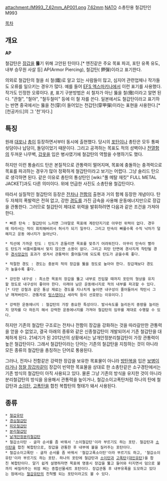 attachment:/M993_7_62mm_AP001.png
[[7.62mm]] [[NATO]] 소총탄용 철갑탄인 M993

[[목차]]
== 개요 ==

'''AP'''

철갑탄은 [[장갑]]을 '''뚫'''기 위해 고안된 탄이다.[* 엔진같은 주요 목표 파괴, 포탄 유폭 유도, 내부 승무원 사살 등] AP(Armor Piercing), 철갑탄( {{{+5 徹}}}鉀彈)이라고 표기한다.

의외로 철갑탄의 철을 쇠 철(鐵)로 알고 있는 사람들이 많고, 심지어 관련업체나 작가들도 오류를 일으키는 경우가 많다. 예를 들어 [[EFS 엑스마키나]]에서 이런 표기를 사용했다. 작가도 인정한 오류이다. [http://cbm113.tistory.com/107 #], 표기 구분방법은 쇠 철자가 아닌 뚫을 철(徹)이라고 알면 된다. "관철", "철야", "철두철미" 등에 이 철 자를 쓴다. 일본에서도 철갑탄이라고 표기하는 반면 중국에서는 뚫을 천(穿)이 들어있는 천갑탄(穿甲彈)이라는 표현을 사용한다.[* [천공카드]의 그 '천'자다.]
== 특징 ==
원래 [[대포]]나 [[총]]이 등장하면서부터 동시에 출현했다. 당시의 [[포탄]]이나 총탄은 모두 통짜 쇳덩이나 납덩이, 돌덩이었기 때문이다. 그리고 공격하는 목표도 적의 성벽이나 [[전열함]]의 두꺼운 나무벽, [[갑옷]]을 입은 병사였기에 철갑탄의 역할을 수행하기도 했다. 

하지만 이런 통솔리드 탄은 본질적으로 관통력이 떨어지며, 목표에 충돌하는 충격력으로 목표를 파괴하는 경우가 많아 정확하게 철갑탄이라고 보기는 어렵다. 그냥 솔리드 탄으로 생각하면 된다. 같은 이유로 총탄의 통상탄인 [wiki:"풀 메탈 재킷" FULL METAL JACKET]과도 다른 의미이다. 위에 언급한 사진도 소총탄용 철갑탄이다.

따라서 실질적인 철갑탄의 등장은 [[전차]]나 [[전함]]의 출현과 거의 함께 등장한 개념이다. 탄두 자체의 폭발력은 전혀 없고, 강한 [[경도]]를 가진 금속을 사용해 운동에너지만으로 장갑을 관통한다. 그러므로 철갑탄이 제대로 위력을 발휘하려면 다음과 같은 조건을 가져야 한다.

 * 빠른 탄속 : 철갑탄이 느리면 그야말로 목표에 계란던지기로 아무런 위력이 없다. 경우에 따라서는 적이 회피해버려서 허사가 되기 일쑤다. 그리고 탄속이 빠를수록 수직 낙차가 덜해지고 운동 에너지가 늘어난다.

 * 직선에 가까운 탄도 : 탄도가 흔들리면 목표를 맞추기 어려워진다. 아무리 탄속이 빨라도 탄도가 비틀비틀해서 맞지 않으면 소용이 없다. 그리고 피탄 단면에 경사지게 착탄될 경우 [[경사장갑]]의 효과가 생겨서 관통력이 줄어들기에 되도록 탄도가 곧을수록 좋다.

 * 적절한 경도 : 경도는 충분히 적의 장갑을 뚫을 정도로 높아야 한다. 장갑재보다 경도가 높을수록 좋다.

 * 강인한 내구성 : 최소한 목표의 장갑을 뚫고 내부로 진입할 때까지 포탄의 형상을 유지할 정도로 내구성이 좋아야 한다. 이래야 남은 운동에너지로 적의 내부를 파괴할 수 있다.[* 다만 강철과 같은 통상 재료는 경도를 지나치게 높이면 내구성이 줄어들어서 착탄시 그냥 깨져버린다. 관통자로 [[텅스텐]]이나 세라믹 등이 선호받는 이유이다.]

 * 강력한 운동에너지 : 철갑탄의 가장 중요한 특성이다. 발사속도를 늘리든지 중량을 늘리든지 양자를 다 하든지 해서 강력한 운동에너지를 가져야 철갑탄의 임무를 제대로 수행할 수 있다.

하지만 기존의 철갑탄 구조로는 전차나 전함이 장갑을 강화하는 것을 따라갈만한 관통력을 얻을 수 없었고, 결국 아래의 종류와 같은 신종철갑탄이 개발되어서 기존 철갑탄을 대체하게 된다. 21세기가 된 2012년의 상황에서는 날개안정분리철갑탄이 가장 관통력이 높은 철갑탄이다. 그래서 철갑탄이라는 단어는 기존의 철갑탄을 지칭하는 것이 아니라 모든 종류의 철갑탄을 총칭하는 단어로 통용된다.

그러나, 전차나 전함같은 강력한 장갑을 보유한 목표물이 아니라 [[방탄복]]을 입은 [[보병]]이라거나 [[정찰 장갑차]]같이 장갑이 빈약한 목표물을 상대로 한 소총탄같은 소구경탄에서는 기존 방식의 철갑탄이 아직 사용되고 있다. 물론 그냥 기존의 방식을 유지한 것이 아니라 분리철갑탄의 방식을 응용해서 관통력을 높이거나, 철갑소이고폭탄처럼 하나의 탄에 철갑탄과 [[소이탄]], [[고폭탄]]을 합친 복합탄의 형태가 돼서 사용된다.

== 종류 ==
 * [[철갑유탄]]
 * [[경심철갑탄]]
 * [[피모철갑탄]]
 * [[분리철갑탄]]
 * [[날개안정분리철갑탄]]
 * 철갑소이탄 - 글자 순서를 좀 바꿔서 '소이철갑탄'이라 부르기도 하는 포탄. 철갑탄과 [[소이탄]]을 합친 복합탄으로, 장갑을 관통한 후 내부에 불을 질러주는 포탄이다.
 * 철갑소이고폭탄 - 글자 순서를 좀 바꿔서 '철갑고폭소이탄'이라 부르기도 하고, '철갑소이유탄'이라 부르기도 하는 포탄. 하나의 포탄에 철갑탄과 [[소이탄]]과 [[고폭탄]]([[대인유탄]])을 합친 복합탄이다. 알기 쉽게 설명하자면 목표에 명중시 장갑을 뚫고 들어와 터지면서 덤으로 불까지 싸질러주는 위엄 쩌는 종합선물세트 포탄이다. 장갑관통 후 내부유폭을 도모하고 있다는 점에서는 [[철갑유탄]]의 친척뻘 되는 포탄이라고도 볼 수 있다.
